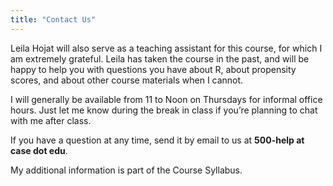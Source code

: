 ```yaml
---
title: "Contact Us"
---
```


Leila Hojat will also serve as a teaching assistant for this course, for which I am extremely grateful. Leila has taken the course in the past, and will be happy to help you with questions you have about R, about propensity scores, and about other course materials when I cannot.

I will generally be available from 11 to Noon on Thursdays for informal office hours. Just let me know during the break in class if you're planning to chat with me after class.

If you have a question at any time, send it by email to us at **500-help at case dot edu**.

My additional information is part of the Course Syllabus.